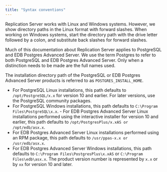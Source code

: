 ```yaml
---
title: "Syntax conventions"
---
```


<div id="conventions_used" class="registered_link"></div>

Replication Server works with Linux and Windows systems. However, we show directory paths in the Linux format with forward slashes. When working on Windows systems, start the directory path with the drive letter followed by a colon, and substitute back slashes for forward slashes.

Much of this documentation about Replication Server applies to PostgreSQL and EDB Postgres Advanced Server. We use the term Postgres to refer to both PostgreSQL and EDB Postgres Advanced Server. Only when a distinction needs to be made are the full names used.

The installation directory path of the PostgreSQL or EDB Postgres Advanced Server products is referred to as `POSTGRES_INSTALL_HOME`. 
-  For PostgreSQL Linux installations, this path defaults to `/opt/PostgreSQL/x.x` for version 10 and earlier. For later versions, use the PostgreSQL community packages. 
-  For PostgreSQL Windows installations, this path defaults to `C:\Program Files\PostgreSQL\x.x`. -  For EDB Postgres Advanced Server Linux installations performed using the interactive installer for version 10 and earlier, this path defaults to `/opt/PostgresPlus/x.xAS or /opt/edb/asx.x`. 
-  For EDB Postgres Advanced Server Linux installations performed using an RPM package, this path defaults to `/usr/ppas-x.x or /usr/edb/asx.x`. 
-  For EDB Postgres Advanced Server Windows installations, this path defaults to `C:\Program Files\PostgresPlus\x.xAS` or `C:\Program Files\edb\asx.x`. The product version number is represented by `x.x` or by `xx` for version 10 and later.
